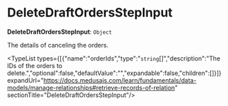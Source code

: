 
# DeleteDraftOrdersStepInput

 **DeleteDraftOrdersStepInput**: `Object`

The details of canceling the orders.

<TypeList types={[{"name":"orderIds","type":"`string`[]","description":"The IDs of the orders to delete.","optional":false,"defaultValue":"","expandable":false,"children":[]}]} expandUrl="https://docs.medusajs.com/learn/fundamentals/data-models/manage-relationships#retrieve-records-of-relation" sectionTitle="DeleteDraftOrdersStepInput"/>
